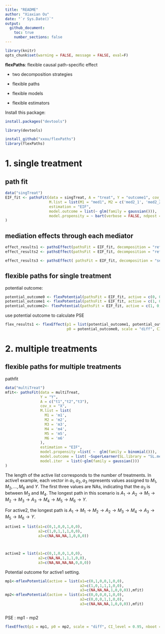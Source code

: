 ```yaml
---
title: "README"
author: "Xiaxian Ou"
date: "`r Sys.Date()`"
output: 
  github_document:
    toc: true
    number_sections: false
---
```


```r
library(knitr)
opts_chunk$set(warning = FALSE, message = FALSE, eval=F)
```

**flexPaths**: flexible causal path-specific effect

-   two decomposition strategies

-   flexible paths

-   flexible models

-   flexible estimators

Install this package:

```r
install.packages("devtools")

library(devtools)

install_github("xxou/flexPaths")
library(flexPaths)
```



# 1. single treatment

## path fit
```r
data("singTreat")
EIF_fit <- pathsFit(data = singTreat, A = "treat", Y = "outcome1", cov_x = c("X1", "X2"),
                    M.list = list(M1 = "med1", M2 = c('med2_1', 'med2_2'), M3 = 'med3'),
                    estimation = "EIF",
                    model.outcome = list(~ glm(family = gaussian())),
                    model.propensity = ~ bart(verbose = FALSE, ndpost = 200)
)
```

## mediation effects through each mediator

```r
effect_results1 <- pathsEffect(pathsFit = EIF_fit, decomposition = "refer0", scale = "diff", CI_level = 0.95)
effect_results2 <- pathsEffect(pathsFit = EIF_fit, decomposition = "refer0", scale = "diff", CI_level = 0.95, nboot = 100, m.cores = 6)

effect_results3 <- pathsEffect( pathsFit = EIF_fit, decomposition = "sequential", scale = "diff", CI_level = 0.95)
```


## flexible paths for single treatment

potential outcome:
```r
potential_outcome0 <- flexPotential(pathsFit = EIF_fit, active = c(0, 0, 0, 0))
potential_outcome1 <- flexPotential(pathsFit = EIF_fit, active = c(1, 0, 1, 1))
potential_outcome2<- flexPotential(pathsFit = EIF_fit, active = c(1, 0, 0, 1))
```

use potential outcome to calculate PSE
```r
flex_results1 <- flexEffect(p1 = list(potential_outcome1, potential_outcome2),
                            p0 = potential_outcome0, scale = "diff", CI_level = 0.95,nboot = 5)
```


# 2. multiple treatments

## flexible paths for multiple treatments

pathfit
```r
data("multiTreat")
mfit<- pathsFit(data = multiTreat,
                Y = "Y",
                A = c("t1","t2","t3"),
                cov_x = "X",
                M.list = list(
                  M1 = 'm1',
                  M2 = 'm2',
                  M3 = 'm3',
                  M4 = 'm4',
                  M5 = 'm5',
                  M6 = 'm6'
                ),
                estimation = "EIF",
                model.propensity =list( ~  glm(family = binomial())),
                model.outcome = list( ~SuperLearner(SL.library = "SL.mean",family = gaussian())),
                model.iter  = list(~glm(family = gaussian()))
)
```


The length of the active list corresponds to the number of treatments. In active1 example, each vector in $a_1, a_2, a_3$ represents values assigned to $M_1, M_2, ..., M_6$ and $Y$. The first three values are NAs, indicating that the $a_3$ is between $M_3$ and $M_4$. The longest path in this scenario is  $A_1 \rightarrow A_2 \rightarrow M_1 \rightarrow M_2 \rightarrow M_3 \rightarrow A_3 \rightarrow M_4 \rightarrow M_5 \rightarrow M_6 \rightarrow Y$.

For active2, the longest path is $A_1  \rightarrow M_1 \rightarrow M_2 \rightarrow A_2 \rightarrow M_3  \rightarrow M_4 \rightarrow A_3 \rightarrow M_5 \rightarrow M_6 \rightarrow Y$.

```r
active1 = list(a1=c(0,1,0,0,1,0,0),
               a2=c(1,0,1,1,1,0,0),
               a3=c(NA,NA,NA,1,0,0,0))



active2 = list(a1=c(0,1,0,0,1,0,0),
               a2=c(NA,NA,1,1,1,0,0),
               a3=c(NA,NA,NA,NA,0,0,0))
```



Potential outcome for active1 setting.

```r
mp1<-mflexPotential(active = list(a1=c(0,1,0,0,1,0,0),
                                  a2=c(1,0,1,1,1,0,0),
                                  a3=c(NA,NA,NA,1,0,0,0)),mfit)
mp2<-mflexPotential(active = list(a1=c(0,0,0,0,1,0,0),
                                  a2=c(0,0,0,1,1,0,0),
                                  a3=c(NA,NA,NA,1,0,0,0)),mfit)



```

PSE : mp1 - mp2
```r
flexEffect(p1 = mp1, p0 = mp2, scale = "diff", CI_level = 0.95, nboot =2 , m.cores = 8)
```


